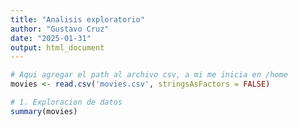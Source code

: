 ```yaml
---
title: "Analisis exploratorio"
author: "Gustavo Cruz"
date: "2025-01-31"
output: html_document
---
```


```r
# Aqui agregar el path al archivo csv, a mi me inicia en /home
movies <- read.csv('movies.csv', stringsAsFactors = FALSE)
```

```r
# 1. Exploracion de datos 
summary(movies)
```

